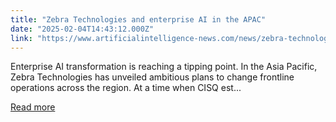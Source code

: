 ```yaml
---
title: "Zebra Technologies and enterprise AI in the APAC"
date: "2025-02-04T14:43:12.000Z"
link: "https://www.artificialintelligence-news.com/news/zebra-technologies-and-enterprise-ai-in-the-apac/"
---
```


Enterprise AI transformation is reaching a tipping point. In the Asia Pacific, Zebra Technologies has unveiled ambitious plans to change frontline operations across the region. At a time when CISQ est...

[Read more](https://www.artificialintelligence-news.com/news/zebra-technologies-and-enterprise-ai-in-the-apac/)
